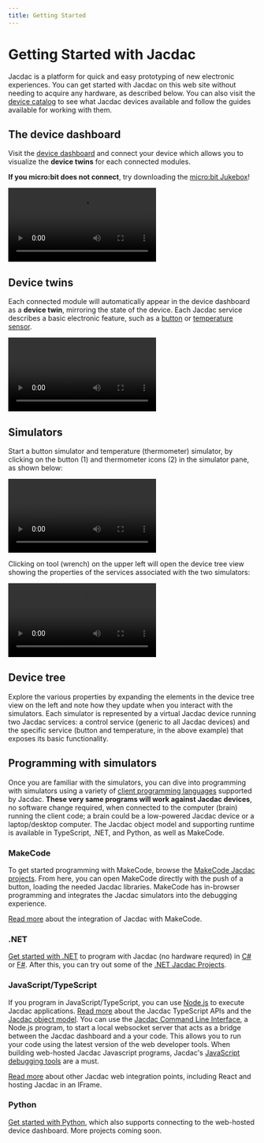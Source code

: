 ```yaml
---
title: Getting Started
---
```


# Getting Started with Jacdac

Jacdac is a platform for quick and easy prototyping of new
electronic experiences. You can get started with Jacdac on this 
web site without needing to acquire any hardware, as described
below. You can also visit the [device catalog](/devices) to see
what Jacdac devices available and follow the guides available for
working with them.

## The device dashboard

Visit the [device dashboard](/dashboard) and connect your device
which allows you to visualize the **device twins** for each connected modules.

**If you micro:bit does not connect**, try downloading the [micro:bit Jukebox](/clients/makecode/microbit-jukebox/)!

<Video
    label="Connecting to the device dashboard"
    src="dashboard-connect"
/>

## Device twins 

Each connected module will automatically appear in the device dashboard as a **device twin**,
mirroring the state of the device. Each Jacdac service describes a basic electronic feature, such as a
[button](/services/button) or [temperature sensor](/services/temperature).

<Video
    label="Connecting a button to the dashboard"
    src="dashboard-button"
/>

## Simulators

Start a button simulator and temperature (thermometer)
simulator, by clicking on the button (1) and thermometer icons (2) in the simulator pane,
as shown below:

<Video
    label="Starting simulators in the device dashboard"
    src="dashboard-simulators"
/>

Clicking on tool (wrench) on the upper left will open the device
tree view showing the properties of the services associated with the two 
simulators:

<Video
    label="Exploring the device tree in the tools section"
    src="dashboard-jdom"
/>

## Device tree

Explore the various properties by expanding the elements in the
device tree view on the left and note how they update when you 
interact with the simulators.  Each simulator is represented by a
virtual Jacdac device running two Jacdac services:
a control service (generic to all Jacdac
devices) and the specific service (button and temperature, in the above example)
that exposes its basic functionality.

## Programming with simulators

Once you are familiar with the simulators, you can dive into programming 
with simulators using a variety of [client programming languages](/clients)
supported by Jacdac. **These very same programs will work against Jacdac devices**, 
no software change required, when connected to the computer (brain) running 
the client code; a brain could be a low-powered Jacdac device or a laptop/desktop computer.
The Jacdac object model and supporting runtime is available in TypeScript, .NET, and
Python, as well as MakeCode. 

### MakeCode

To get started programming with MakeCode, browse the [MakeCode Jacdac projects](/clients/makecode/projects). 
From here, you can open MakeCode directly with the push of a button,
loading the needed Jacdac libraries. MakeCode has in-browser programming and 
integrates the Jacdac simulators into the debugging experience. 

[Read more](/clients/makecode) about the integration of Jacdac with MakeCode.

### .NET

[Get started with .NET](/clients/dotnet/getting-started/)
to program with Jacdac (no hardware requred) in [C#](https://dotnet.microsoft.com/en-us/languages/csharp) 
or [F#](https://dotnet.microsoft.com/en-us/languages/fsharp). After this, you can 
try out some of the [.NET Jacdac Projects](/clients/dotnet/projects/). 

### JavaScript/TypeScript

If you program in JavaScript/TypeScript, you can use [Node.js](https://nodejs.org/en/) to 
execute Jacdac applications.  [Read more](/clients/javascript) about the Jacdac TypeScript APIs and 
the [Jacdac object model](/clients/javascript/jdom). You can use the [Jacdac Command Line Interface](/clients/cli), 
a Node.js program, to start a local websocket server that acts as a bridge between the Jacdac dashboard and a 
your code.  This allows you to run your code using the latest version of the web 
developer tools.  When building web-hosted Jacdac Javascript programs,
Jacdac's [JavaScript debugging tools](/clients/javascript/debugging) are a must.

[Read more](/clients/more#web-integration) about other Jacdac web integration points,
including React and hosting Jacdac in an IFrame.

### Python

[Get started with Python](/clients/python/), which also supports connecting to the web-hosted device dashboard.
More projects coming soon.


